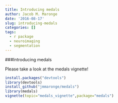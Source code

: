 ```yaml
---
title: Introducing medals
author: Jacob M. Maronge
date: '2016-08-17'
slug: introducing-medals
categories: []
tags:
  - r package
  - neuroimaging
  - segmentation
---
```


###Introducing medals

Please take a look at the medals vignette! 

```r
install.packages("devtools")
library(devtools)
install_github("jmmaronge/medals")
library(medals)
vignette(topic="medals_vignette",package="medals")
```
